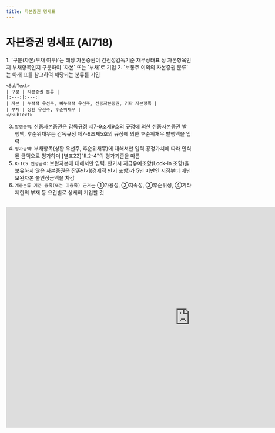 ```yaml
---
title: 자본증권 명세표
---
```

# 자본증권 명세표 (AI718)

<Accordion multiple activeIndex={[]}>
<AccordionTab header="[작성 요령]">
1. `구분(자본/부채 여부)`는 해당 자본증권이 건전성감독기준 재무상태표 상 자본항목인지 부채항목인지 구분하여 `자본` 또는 `부채`로 기입
2. `보통주 이외의 자본증권 분류`는 아래 표를 참고하여 해당되는 분류를 기입

    <SubText>
    | 구분 | 자본증권 분류 |
    |:---:|:---:|
    | 자본 | 누적적 우선주, 비누적적 우선주, 신종자본증권, 기타 자본항목 |
    | 부채 | 상환 우선주, 후순위채무 |
    </SubText>


3. `발행금액`: 신종자본증권은 감독규정 제7-9조제9호의 규정에 의한 신종자본증권 발행액, 후순위채무는 감독규정 제7-9조제5호의 규정에 의한 후순위채무 발행액을 입력
4. `평가금액`: 부채항목(상환 우선주, 후순위채무)에 대해서만 입력.공정가치에 따라 인식된 금액으로 평가하며 [별표22]"Ⅱ.2-4"의 평가기준을 따름
5. `K-ICS 인정금액`: 보완자본에 대해서만 입력.	만기시 지급유예조항(Lock-in 조항)을 보유하지 않은 자본증권은 잔존만기(경제적 만기 포함)가 5년 미만인 시점부터 매년 보완자본 불인정금액을 차감
6. `계층분류 기준 충족(또는 미충족) 근거`는 ①가용성, ②지속성, ③후순위성, ④기타 제한의 부재 등 요건별로 상세히 기입할 것

</AccordionTab>
</Accordion>

<br/>

<iframe width="1000" height="600" frameBorder="0" scrolling="no"
src="https://onedrive.live.com/embed?resid=AB5F66CE0CF8D024%2116554&authkey=%21ACzRWZavyE-79hc&em=2
&AllowTyping=True
&wdAllowInteractivity=False&ActiveCell='2-2'!F10&Item='2-2'!A7:R28
&wdHideGridlines=True
&wdDownloadButton=False
&waccluster=PSG3">
</iframe>
